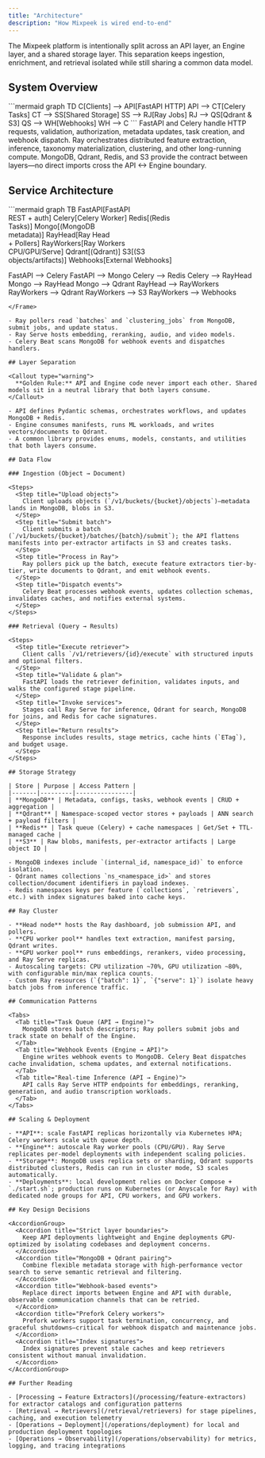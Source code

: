 ```yaml
---
title: "Architecture"
description: "How Mixpeek is wired end-to-end"
---
```


The Mixpeek platform is intentionally split across an API layer, an Engine layer, and a shared storage layer. This separation keeps ingestion, enrichment, and retrieval isolated while still sharing a common data model.

## System Overview

<Frame>
```mermaid
graph TD
  C[Clients] --> API[FastAPI HTTP]
  API --> CT[Celery Tasks]
  CT --> SS[Shared Storage]
  SS --> RJ[Ray Jobs]
  RJ --> QS[Qdrant & S3]
  QS --> WH[Webhooks]
  WH --> C
```
</Frame>

<CardGroup cols={3}>
  <Card title="API Layer" icon="server">
    FastAPI and Celery handle HTTP requests, validation, authorization, metadata updates, task creation, and webhook dispatch.
  </Card>
  <Card title="Engine Layer" icon="microchip">
    Ray orchestrates distributed feature extraction, inference, taxonomy materialization, clustering, and other long-running compute.
  </Card>
  <Card title="Shared Storage" icon="database">
    MongoDB, Qdrant, Redis, and S3 provide the contract between layers—no direct imports cross the API ↔ Engine boundary.
  </Card>
</CardGroup>

## Service Architecture

<Frame>
```mermaid
graph TB
  FastAPI[FastAPI<br/>REST + auth]
  Celery[Celery Worker]
  Redis[(Redis<br/>Tasks)]
  Mongo[(MongoDB<br/>metadata)]
  RayHead[Ray Head<br/>+ Pollers]
  RayWorkers[Ray Workers<br/>CPU/GPU/Serve]
  Qdrant[(Qdrant)]
  S3[(S3<br/>objects/artifacts)]
  Webhooks[External Webhooks]
  
  FastAPI --> Celery
  FastAPI --> Mongo
  Celery --> Redis
  Celery --> RayHead
  Mongo --> RayHead
  Mongo --> Qdrant
  RayHead --> RayWorkers
  RayWorkers --> Qdrant
  RayWorkers --> S3
  RayWorkers --> Webhooks
```
</Frame>

- Ray pollers read `batches` and `clustering_jobs` from MongoDB, submit jobs, and update status.
- Ray Serve hosts embedding, reranking, audio, and video models.
- Celery Beat scans MongoDB for webhook events and dispatches handlers.

## Layer Separation

<Callout type="warning">
  **Golden Rule:** API and Engine code never import each other. Shared models sit in a neutral library that both layers consume.
</Callout>

- API defines Pydantic schemas, orchestrates workflows, and updates MongoDB + Redis.
- Engine consumes manifests, runs ML workloads, and writes vectors/documents to Qdrant.
- A common library provides enums, models, constants, and utilities that both layers consume.

## Data Flow

### Ingestion (Object → Document)

<Steps>
  <Step title="Upload objects">
    Client uploads objects (`/v1/buckets/{bucket}/objects`)—metadata lands in MongoDB, blobs in S3.
  </Step>
  <Step title="Submit batch">
    Client submits a batch (`/v1/buckets/{bucket}/batches/{batch}/submit`); the API flattens manifests into per-extractor artifacts in S3 and creates tasks.
  </Step>
  <Step title="Process in Ray">
    Ray pollers pick up the batch, execute feature extractors tier-by-tier, write documents to Qdrant, and emit webhook events.
  </Step>
  <Step title="Dispatch events">
    Celery Beat processes webhook events, updates collection schemas, invalidates caches, and notifies external systems.
  </Step>
</Steps>

### Retrieval (Query → Results)

<Steps>
  <Step title="Execute retriever">
    Client calls `/v1/retrievers/{id}/execute` with structured inputs and optional filters.
  </Step>
  <Step title="Validate & plan">
    FastAPI loads the retriever definition, validates inputs, and walks the configured stage pipeline.
  </Step>
  <Step title="Invoke services">
    Stages call Ray Serve for inference, Qdrant for search, MongoDB for joins, and Redis for cache signatures.
  </Step>
  <Step title="Return results">
    Response includes results, stage metrics, cache hints (`ETag`), and budget usage.
  </Step>
</Steps>

## Storage Strategy

| Store | Purpose | Access Pattern |
|-------|---------|----------------|
| **MongoDB** | Metadata, configs, tasks, webhook events | CRUD + aggregation |
| **Qdrant** | Namespace-scoped vector stores + payloads | ANN search + payload filters |
| **Redis** | Task queue (Celery) + cache namespaces | Get/Set + TTL-managed cache |
| **S3** | Raw blobs, manifests, per-extractor artifacts | Large object IO |

- MongoDB indexes include `(internal_id, namespace_id)` to enforce isolation.
- Qdrant names collections `ns_<namespace_id>` and stores collection/document identifiers in payload indexes.
- Redis namespaces keys per feature (`collections`, `retrievers`, etc.) with index signatures baked into cache keys.

## Ray Cluster

- **Head node** hosts the Ray dashboard, job submission API, and pollers.
- **CPU worker pool** handles text extraction, manifest parsing, Qdrant writes.
- **GPU worker pool** runs embeddings, rerankers, video processing, and Ray Serve replicas.
- Autoscaling targets: CPU utilization ~70%, GPU utilization ~80%, with configurable min/max replica counts.
- Custom Ray resources (`{"batch": 1}`, `{"serve": 1}`) isolate heavy batch jobs from inference traffic.

## Communication Patterns

<Tabs>
  <Tab title="Task Queue (API → Engine)">
    MongoDB stores batch descriptors; Ray pollers submit jobs and track state on behalf of the Engine.
  </Tab>
  <Tab title="Webhook Events (Engine → API)">
    Engine writes webhook events to MongoDB. Celery Beat dispatches cache invalidation, schema updates, and external notifications.
  </Tab>
  <Tab title="Real-time Inference (API → Engine)">
    API calls Ray Serve HTTP endpoints for embeddings, reranking, generation, and audio transcription workloads.
  </Tab>
</Tabs>

## Scaling & Deployment

- **API**: scale FastAPI replicas horizontally via Kubernetes HPA; Celery workers scale with queue depth.
- **Engine**: autoscale Ray worker pools (CPU/GPU). Ray Serve replicates per-model deployments with independent scaling policies.
- **Storage**: MongoDB uses replica sets or sharding, Qdrant supports distributed clusters, Redis can run in cluster mode, S3 scales automatically.
- **Deployments**: local development relies on Docker Compose + `./start.sh`; production runs on Kubernetes (or Anyscale for Ray) with dedicated node groups for API, CPU workers, and GPU workers.

## Key Design Decisions

<AccordionGroup>
  <Accordion title="Strict layer boundaries">
    Keep API deployments lightweight and Engine deployments GPU-optimized by isolating codebases and deployment concerns.
  </Accordion>
  <Accordion title="MongoDB + Qdrant pairing">
    Combine flexible metadata storage with high-performance vector search to serve semantic retrieval and filtering.
  </Accordion>
  <Accordion title="Webhook-based events">
    Replace direct imports between Engine and API with durable, observable communication channels that can be retried.
  </Accordion>
  <Accordion title="Prefork Celery workers">
    Prefork workers support task termination, concurrency, and graceful shutdowns—critical for webhook dispatch and maintenance jobs.
  </Accordion>
  <Accordion title="Index signatures">
    Index signatures prevent stale caches and keep retrievers consistent without manual invalidation.
  </Accordion>
</AccordionGroup>

## Further Reading

- [Processing → Feature Extractors](/processing/feature-extractors) for extractor catalogs and configuration patterns
- [Retrieval → Retrievers](/retrieval/retrievers) for stage pipelines, caching, and execution telemetry
- [Operations → Deployment](/operations/deployment) for local and production deployment topologies
- [Operations → Observability](/operations/observability) for metrics, logging, and tracing integrations
